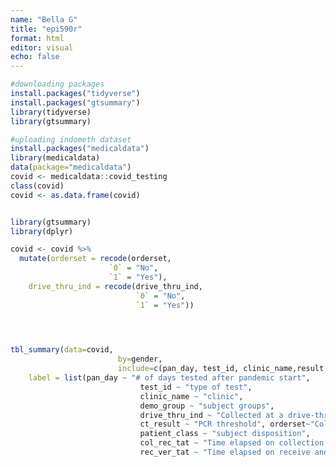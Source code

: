 ```yaml
---
name: "Bella G"
title: "epi590r"
format: html
editor: visual
echo: false 
---
```


```r
#downloading packages
install.packages("tidyverse")
install.packages("gtsummary")
library(tidyverse)
library(gtsummary)
```

```r
#uploading indometh dataset
install.packages("medicaldata")
library(medicaldata)
data(package="medicaldata")
covid <- medicaldata::covid_testing
class(covid)
covid <- as.data.frame(covid)



```

```r
library(gtsummary)
library(dplyr)

covid <- covid %>%
  mutate(orderset = recode(orderset,
                      `0` = "No",
                      `1` = "Yes"),
    drive_thru_ind = recode(drive_thru_ind,
                            `0` = "No",
                            `1` = "Yes"))
 



tbl_summary(data=covid,
						by=gender,
						include=c(pan_day, test_id, clinic_name,result, demo_group, age,drive_thru_ind,ct_result, orderset,payor_group, patient_class, col_rec_tat, rec_ver_tat),
	label = list(pan_day ~ "# of days tested after pandemic start",
							 test_id ~ "type of test",
							 clinic_name ~ "clinic",
							 demo_group ~ "subject groups",
							 drive_thru_ind ~ "Collected at a drive-thru site?",
							 ct_result ~ "PCR threshold", orderset~"Collected via orderset?", 
							 patient_class ~ "subject disposition", 
							 col_rec_tat ~ "Time elapsed on collection and receive", 
							 rec_ver_tat ~ "Time elapsed on receive and verification"))

 
```

```r

```
